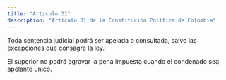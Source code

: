 ```yaml
---
title: "Artículo 31"
description: "Artículo 31 de la Constitución Política de Colombia"
---
```


Toda sentencia judicial podrá ser
apelada o consultada, salvo las excepciones que
consagre la ley.

El superior no podrá agravar la pena impuesta
cuando el condenado sea apelante único. 